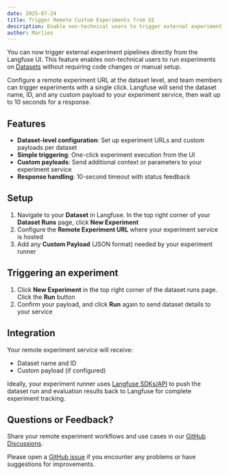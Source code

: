```yaml
---
date: 2025-07-24
title: Trigger Remote Custom Experiments from UI  
description: Enable non-technical users to trigger external experiment pipelines directly from the Langfuse UI on datasets.
author: Marlies
---
```



<ChangelogHeader />

You can now trigger external experiment pipelines directly from the Langfuse UI. This feature enables non-technical users to run experiments on [Datasets](/docs/datasets) without requiring code changes or manual setup.

Configure a remote experiment URL at the dataset level, and team members can trigger experiments with a single click. Langfuse will send the dataset name, ID, and any custom payload to your experiment service, then wait up to 10 seconds for a response.

## Features

- **Dataset-level configuration**: Set up experiment URLs and custom payloads per dataset
- **Simple triggering**: One-click experiment execution from the UI
- **Custom payloads**: Send additional context or parameters to your experiment service
- **Response handling**: 10-second timeout with status feedback

## Setup

1. Navigate to your **Dataset** in Langfuse. In the top right corner of your **Dataset Runs** page, click **New Experiment**
2. Configure the **Remote Experiment URL** where your experiment service is hosted
3. Add any **Custom Payload** (JSON format) needed by your experiment runner

## Triggering an experiment

1. Click **New Experiment** in the top right corner of the dataset runs page. Click the **Run** button
2. Confirm your payload, and click **Run** again to send dataset details to your service

## Integration

Your remote experiment service will receive:
- Dataset name and ID
- Custom payload (if configured)

Ideally, your experiment runner uses [Langfuse SDKs/API](/docs/evaluation/get-started/offline) to push the dataset run and evaluation results back to Langfuse for complete experiment tracking.

## Questions or Feedback?

Share your remote experiment workflows and use cases in our [GitHub Discussions](https://github.com/orgs/langfuse/discussions).

Please open a [GitHub issue](/issues) if you encounter any problems or have suggestions for improvements.